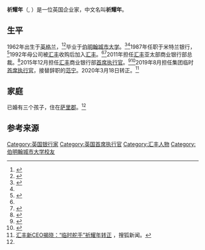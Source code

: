{{Infobox person
|name        = 祈耀年<br>Noel Quinn
|image       = 
|caption     = 
|birth_date  = {{Birth date and age|1962|1|13|}}<ref>{{cite web |title=Change of director or secretary or change of particulars|url=https://s3.eu-west-2.amazonaws.com/document-api-images-live.ch.gov.uk/docs/dsDvikSB6DMZY-JFGUHjSMWRyxYNW-LnlzjTNqhsu4Y/application-pdf?X-Amz-Algorithm=AWS4-HMAC-SHA256&X-Amz-Credential=ASIAWRGBDBV3AVPINCWP%2F20210128%2Feu-west-2%2Fs3%2Faws4_request&X-Amz-Date=20210128T172721Z&X-Amz-Expires=60&X-Amz-Security-Token=IQoJb3JpZ2luX2VjEHcaCWV1LXdlc3QtMiJIMEYCIQCgcjkWgkioR3wZqa3dv%2BoRCSl9h2dlJIjZR47FZKsw%2FAIhANE7RKGrGZYRG34sj%2FvoABzoUPbD0dMIHYN%2FWDH9FafiKrQDCGAQAxoMNDQ5MjI5MDMyODIyIgwM6VI1Hc9VIn8yBM8qkQPksTl4cw6ht%2FD0hHhFYDMwVmCor45tMW99bpdhjRsH8x4Rh1X6i98t5wVW8xqVbYKIVMxxuBMObboHOTeyC3GXYSPPmX9zsAc6G0%2FlZCNFwW79zodbN8kWcsaQ51U7x%2FO8j46Dzm5yC2Nrvhcilu0tCFG2U9y3YQ9VVgQ%2BJta1jyIrIbR557rj9y3zswPplPJf2ZN5OnlkP2fbwUesUyHNeKeyBBhXYc88L1bhkfKLgHPzunFlNNs8w30C8mucuOkMkR6ws0RMpgsOI8R5Rdeeb2d0vFCF2UKt3gWqFv5wgdYAes065ViTKItIV3ypUGzRGVWDIdXhn1r9YlXrVpLZiV0Arn1M5AHTCilSXT5fur57arc7MLtQJ%2B6NSR2OG0kRRs7JsBX%2BIjE9wir%2BZN7cbrXPNehzAynLSTkvCsx3WWjQTAApgQBbuIoVgiCCvzy9RDWnJLBmPJFZ8DG%2BBO3P3PZKjlYWrRq%2B%2FvlSKFi%2BHROnEIjEtyB2vZlciivy1YZcARWpUlbBiSazh47mypwvVzCEpMuABjrqAZc7ZlvNSf7PukBVlYAnhPzqgzwHJPBTBe9l0UafdsQFXIAT8TsKSnUcS53Dwc3wCVS1ExfvgiQ9TMn%2FCjeTWjiJCwTIQEnoK9EPvjsHYM91ArQFHnljHVX0WXUk2LpPlPy8Kn5bNx3nuwiKk0DNYC74%2FGOIvnAvhsZaF8V0ZPcGgSuOabF9Q6A%2BkpJ78rnXhkru76z3ieBOxrUSOe8SwfikTVXlSNxeW1dvWQa7e09DYHl%2BqMk4ipE12MdUV%2F5mifYbCRKJvaxH08mGSUBCYh2YjX81%2BqNW%2BJeZ9Fqqvzj6%2Bs06cOKYT4v%2FBQ%3D%3D&X-Amz-SignedHeaders=host&X-Amz-Signature=83cab72d7856227a132be7a3b93a06a751e7888f9df0fce4515290703734aa34 |publisher=Companies House |access-date=26 January 2021}}</ref><ref>{{cite web |title=Quinn, Noel Paul 祈耀年 |url=https://webb-site.com/dbpub/natperson.asp?p=16530136 |website=Webb-site Who's Who |access-date=29 January 2021 |archive-date=2022-01-14 |archive-url=https://web.archive.org/web/20220114221639/https://webb-site.com/dbpub/natperson.asp?p=16530136 |dead-url=no }}</ref>
|birth_place = {{UK}}
|death_date  = 
|death_place = 
|nationality = {{UK}}
|education   = [[伯明翰城市大学|伯明翰城市大学]]
|occupation  = 银行家
|known_for   = 
| title      = [[汇丰|汇丰]][[首席执行官|首席执行官]] 
| term       =2019年8月 
| predecessor= [[范宁_(企业家)|范宁]]
| boards     = 
| spouse     = 已婚
| children   = 3
| relatives  = 
}}
'''祈耀年'''（{{lang-en|Noel Paul Quinn}}, {{bd|1962年|1月13日||}}）是一位英国企业家，中文名叫'''祈耀年'''。

==生平==
1962年出生于[[英格兰|英格兰]]，<ref>{{Cite web|url=https://www.wsj.com/articles/hsbc-appoints-noel-quinn-as-permanent-ceo-11584469873|title=HSBC Appoints Noel Quinn as Permanent CEO|first=Simon Clark and Margot|last=Patrick|date=17 March 2020|website=Wall Street Journal|accessdate=2 July 2020|archive-date=2021-08-30|archive-url=https://web.archive.org/web/20210830144244/https://www.wsj.com/articles/hsbc-appoints-noel-quinn-as-permanent-ceo-11584469873|dead-url=no}}</ref><ref>{{Cite web|url=https://www.bbc.com/news/business-49230568|title=HSBC boss out in top-level reshuffle|date=5 August 2019|website=BBC|accessdate=2 July 2020|archive-date=2020-11-08|archive-url=https://web.archive.org/web/20201108002221/https://www.bbc.com/news/business-49230568|dead-url=no}}</ref>毕业于[[伯明翰城市大学|伯明翰城市大学]]。<ref name="FT">{{cite news |last1=Crow |first1=David |title=Noel Quinn, the HSBC veteran auditioning for the top job |url=https://www.ft.com/content/1b08c3a0-ec0a-11e9-a240-3b065ef5fc55 |accessdate=2 July 2020 |work=The Financial Times |date=11 October 2019 |archive-date=2021-05-24 |archive-url=https://web.archive.org/web/20210524181838/https://www.ft.com/content/1b08c3a0-ec0a-11e9-a240-3b065ef5fc55 |dead-url=no }}</ref><ref name="FT"/>1987年任职于米特兰银行，<ref>{{Cite web|url=https://www.straitstimes.com/business/economy/hsbc-names-interim-boss-noel-quinn-as-permanent-ceo|title=HSBC names interim boss Noel Quinn as permanent CEO|date=19 March 2020|website=The Straits Times|access-date=2021-02-27|archive-date=2020-07-02|archive-url=https://web.archive.org/web/20200702081611/https://www.straitstimes.com/business/economy/hsbc-names-interim-boss-noel-quinn-as-permanent-ceo|dead-url=no}}</ref>1992年母公司被[[汇丰|汇丰]]收购后加入[[汇丰|汇丰]]。<ref name="auto"/><ref>{{Cite web|url=https://www.hsbc.com/who-we-are/leadership/noel-quinn|title=Noel Quinn | HSBC Holdings plc|website=HSBC|accessdate=2 July 2020|archive-date=2021-01-10|archive-url=https://web.archive.org/web/20210110055717/https://www.hsbc.com/who-we-are/leadership/noel-quinn|dead-url=no}}</ref>2011年担任[[汇丰|汇丰]]亚太部商业银行部总裁。<ref>{{Cite web|url=https://news.efinancialcareers.com/hk-en/3003434/two-best-jobs-hsbc-in-asia-under-noel-quinn|title=The two best jobs at HSBC in Asia under Noel Quinn|date=24 March 2020|website=eFinancialCareers|accessdate=2 July 2020|archive-date=2020-10-13|archive-url=https://web.archive.org/web/20201013184925/https://news.efinancialcareers.com/hk-en/3003434/two-best-jobs-hsbc-in-asia-under-noel-quinn|dead-url=no}}</ref>2015年12月担任[[汇丰|汇丰]]商业银行部[[首席执行官|首席执行官]]。<ref>{{Cite web|url=https://www.finchannel.com/business/banksandservices/53661-hsbc-appointment-of-noel-quinn-as-ceo-of-global-commercial-banking|title=HSBC: Appointment of Noel Quinn as CEO of Global Commercial Banking|website=www.finchannel.com|accessdate=2 July 2020|archive-date=2020-07-02|archive-url=https://web.archive.org/web/20200702104938/https://www.finchannel.com/business/banksandservices/53661-hsbc-appointment-of-noel-quinn-as-ceo-of-global-commercial-banking|dead-url=no}}</ref><ref name="auto">{{Cite web|url=https://www.australiachamber.co.uk/events/hsbc-noel-quinn.html|title=In Conversation with Noel Quinn | Chief Executive, Global Commercial Banking, HSBC|date=23 January 2018|website=Australia Chamber|accessdate=2 July 2020|archive-date=2020-10-12|archive-url=https://web.archive.org/web/20201012030223/https://www.australiachamber.co.uk/events/hsbc-noel-quinn.html|dead-url=no}}</ref>2019年8月担任集团临时[[首席执行官|首席执行官]]，接替辞职的[[范宁_(企业家)|范宁]]。2020年3月18日转正。<ref>[https://www.sohu.com/a/381204291_100011510 汇丰新CEO揭晓：“临时舵手”祈耀年转正] {{Wayback|url=https://www.sohu.com/a/381204291_100011510 |date=20200324133007 }}，搜狐新闻。</ref>

==家庭==
已婚有三个孩子，住在[[萨里郡|萨里郡]]。<ref name="FT"/>

==参考来源==
{{reflist}}

{{滙豐主席及行政總裁}}
{{汇丰集团}}
{{Authority control}}
{{DEFAULTSORT:Quinn, Noel}}
[[Category:英国银行家|Category:英国银行家]]
[[Category:英国首席执行官|Category:英国首席执行官]]
[[Category:汇丰人物|Category:汇丰人物]]
[[Category:伯明翰城市大学校友|Category:伯明翰城市大学校友]]